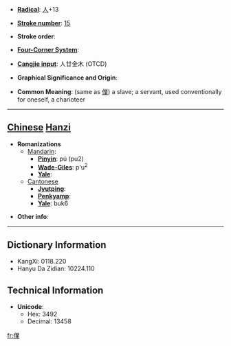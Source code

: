 * '''[[Wiktionary:Chinese radical index| Radical]]''': [[Wiktionary:Chinese radical index 人|人]]+13

* '''[[Wiktionary:Chinese total strokes index|Stroke number]]''': [[Wiktionary:Chinese total strokes index 15|15]]

* '''Stroke order''': 

* '''[[Wiktionary:Chinese four corner index|Four-Corner System]]''': 

* '''[[Wiktionary:Chinese Cangjie index|Cangjie input]]''': 人廿金木 (OTCD)

* '''Graphical Significance and Origin''': 

* '''Common Meaning''': (same as [[僕]]) a slave; a servant, used conventionally for oneself, a charioteer

----

== [[Chinese]] [[Hanzi]] ==

* '''Romanizations'''
** [[Mandarin]]:
*** '''[[Pinyin]]''': pú (pu2)
*** '''[[Wade-Giles]]''': p'u<sup>2</sup>
*** '''[[Yale]]''': 
**[[Cantonese]]
***'''[[Jyutping]]''':
***'''[[Penkyamp]]''': 
***'''[[Yale]]''': buk6

* '''Other info''': 

----

== Dictionary Information ==

* KangXi: 0118.220
* Hanyu Da Zidian: 10224.110

== Technical Information ==

* '''Unicode''':
** Hex: 3492
** Decimal: 13458
[[fr:㒒]]